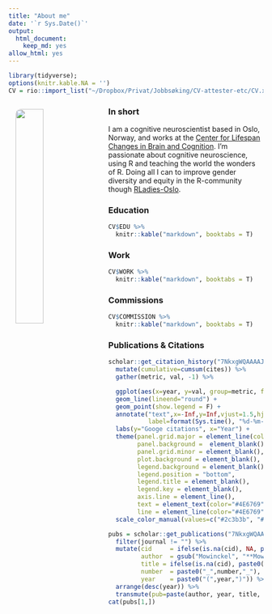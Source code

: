 ```yaml
---
title: "About me"
date: '`r Sys.Date()`'
output:
  html_document:
    keep_md: yes
allow_html: yes
---
```

 
```r
library(tidyverse);
options(knitr.kable.NA = '')
CV = rio::import_list("~/Dropbox/Privat/Jobbsøking/CV-attester-etc/CV.xlsx")
```

<img src="profile.png" align="left" width="33%" style="padding: 1em; border:none; border-radius: 25px; background: transparent; box-shadow: none;">

### In short

I am a cognitive neuroscientist based in Oslo, Norway, and works at the [Center for Lifespan Changes in Brain and Cognition](www.oslobrains.no). I'm passionate about cognitive neuroscience, using R and teaching the world the wonders of R. Doing all I can to improve gender diversity and equity in the R-community though [RLadies-Oslo](https://twitter.com/RLadies_Oslo). 


### Education  
```r
CV$EDU %>%  
  knitr::kable("markdown", booktabs = T)

```

### Work  
```r
CV$WORK %>% 
  knitr::kable("markdown", booktabs = T)
```

### Commissions  
```r
CV$COMMISSION %>% 
  knitr::kable("markdown", booktabs = T)
```

### Publications & Citations
```r
scholar::get_citation_history("7NkxgWQAAAAJ") %>% 
  mutate(cumulative=cumsum(cites)) %>% 
  gather(metric, val, -1) %>% 

  ggplot(aes(x=year, y=val, group=metric, fill=metric, colour=metric)) + 
  geom_line(lineend="round") + 
  geom_point(show.legend = F) +
  annotate("text",x=-Inf,y=Inf,vjust=1.5,hjust=-0.05,size=3,colour='gray',
           label=format(Sys.time(), "%d-%m-%Y %H:%M %Z")) + #add timestamp for the update
  labs(y="Googe citations", x="Year") +
  theme(panel.grid.major = element_line(color="#4E67691F"),
        panel.background =  element_blank(),
        panel.grid.minor = element_blank(),
        plot.background = element_blank(), 
        legend.background = element_blank(),
        legend.position = "bottom",
        legend.title = element_blank(),
        legend.key = element_blank(),
        axis.line = element_line(),
        text = element_text(color="#4E6769"),
        line = element_line(color="#4E6769")) +
  scale_color_manual(values=c("#2c3b3b", "#AD957F"))

```

```r
pubs = scholar::get_publications("7NkxgWQAAAAJ") %>% 
  filter(journal != "") %>% 
  mutate(cid     = ifelse(is.na(cid), NA, paste0("https://scholar.google.no/scholar?oi=bibs&hl=en&cluster=", cid)), 
         author  = gsub("Mowinckel", "**Mowinckel**", author), 
         title = ifelse(is.na(cid), paste0("_", title,"_"), paste0("[_", title,"_](", cid, ")")), 
         number  = paste0("_",number,"_"),
         year    = paste0("(",year,")")) %>% 
  arrange(desc(year)) %>% 
  transmute(pub=paste(author, year, title, journal, number, collapse="\n\n")) 
cat(pubs[1,])

```

